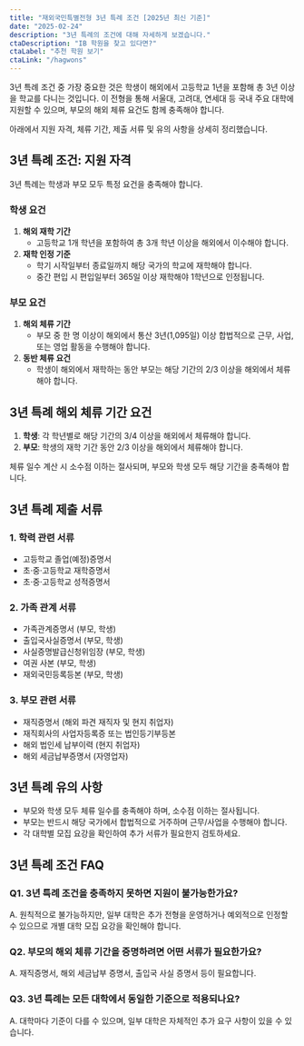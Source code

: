 ```yaml
---
title: "재외국민특별전형 3년 특례 조건 [2025년 최신 기준]"
date: "2025-02-24"
description: "3년 특례의 조건에 대해 자세하게 보겠습니다."
ctaDescription: "IB 학원을 찾고 있다면?"
ctaLabel: "추천 학원 보기"
ctaLink: "/hagwons"
---
```


3년 특례 조건 중 가장 중요한 것은 학생이 해외에서 고등학교 1년을 포함해 총 3년 이상을 학교를 다니는 것입니다. 이 전형을 통해 서울대, 고려대, 연세대 등 국내 주요 대학에 지원할 수 있으며, 부모의 해외 체류 요건도 함께 충족해야 합니다.

아래에서 지원 자격, 체류 기간, 제출 서류 및 유의 사항을 상세히 정리했습니다.

## 3년 특례 조건: 지원 자격

3년 특례는 학생과 부모 모두 특정 요건을 충족해야 합니다.

### 학생 요건

1. **해외 재학 기간**
   - 고등학교 1개 학년을 포함하여 총 3개 학년 이상을 해외에서 이수해야 합니다.
2. **재학 인정 기준**
   - 학기 시작일부터 종료일까지 해당 국가의 학교에 재학해야 합니다.
   - 중간 편입 시 편입일부터 365일 이상 재학해야 1학년으로 인정됩니다.

### 부모 요건

1. **해외 체류 기간**
   - 부모 중 한 명 이상이 해외에서 통산 3년(1,095일) 이상 합법적으로 근무, 사업, 또는 영업 활동을 수행해야 합니다.
2. **동반 체류 요건**
   - 학생이 해외에서 재학하는 동안 부모는 해당 기간의 2/3 이상을 해외에서 체류해야 합니다.

## 3년 특례 해외 체류 기간 요건

1. **학생**: 각 학년별로 해당 기간의 3/4 이상을 해외에서 체류해야 합니다.  
2. **부모**: 학생의 재학 기간 동안 2/3 이상을 해외에서 체류해야 합니다.  

체류 일수 계산 시 소수점 이하는 절사되며, 부모와 학생 모두 해당 기간을 충족해야 합니다.

## 3년 특례 제출 서류

### 1. 학력 관련 서류

- 고등학교 졸업(예정)증명서  
- 초·중·고등학교 재학증명서  
- 초·중·고등학교 성적증명서  

### 2. 가족 관계 서류

- 가족관계증명서 (부모, 학생)  
- 출입국사실증명서 (부모, 학생)  
- 사실증명발급신청위임장 (부모, 학생)  
- 여권 사본 (부모, 학생)  
- 재외국민등록등본 (부모, 학생)  

### 3. 부모 관련 서류

- 재직증명서 (해외 파견 재직자 및 현지 취업자)  
- 재직회사의 사업자등록증 또는 법인등기부등본  
- 해외 법인세 납부이력 (현지 취업자)  
- 해외 세금납부증명서 (자영업자)  

## 3년 특례 유의 사항

- 부모와 학생 모두 체류 일수를 충족해야 하며, 소수점 이하는 절사됩니다.  
- 부모는 반드시 해당 국가에서 합법적으로 거주하며 근무/사업을 수행해야 합니다.  
- 각 대학별 모집 요강을 확인하여 추가 서류가 필요한지 검토하세요.  

## 3년 특례 조건 FAQ

### Q1. 3년 특례 조건을 충족하지 못하면 지원이 불가능한가요?

A. 원칙적으로 불가능하지만, 일부 대학은 추가 전형을 운영하거나 예외적으로 인정할 수 있으므로 개별 대학 모집 요강을 확인해야 합니다.

### Q2. 부모의 해외 체류 기간을 증명하려면 어떤 서류가 필요한가요?

A. 재직증명서, 해외 세금납부 증명서, 출입국 사실 증명서 등이 필요합니다.

### Q3. 3년 특례는 모든 대학에서 동일한 기준으로 적용되나요?

A. 대학마다 기준이 다를 수 있으며, 일부 대학은 자체적인 추가 요구 사항이 있을 수 있습니다.